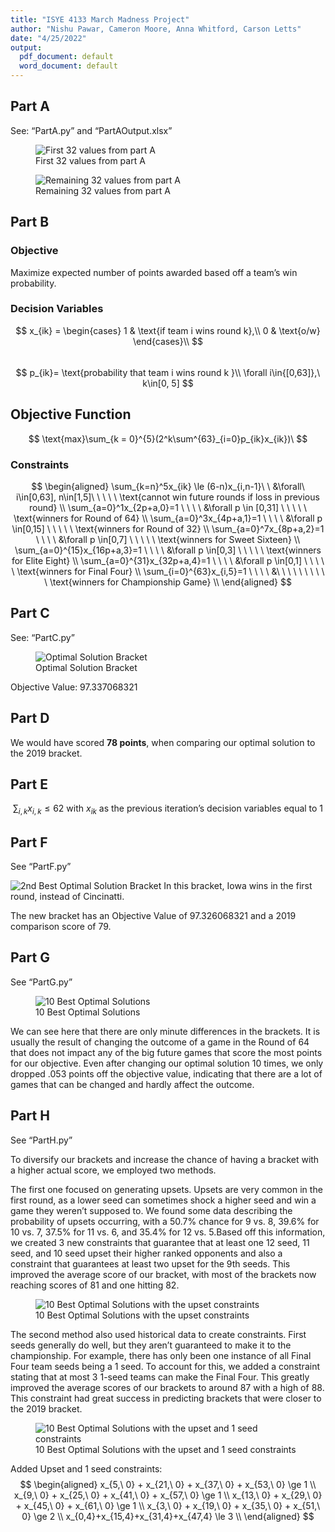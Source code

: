 ```yaml
---
title: "ISYE 4133 March Madness Project"
author: "Nishu Pawar, Cameron Moore, Anna Whitford, Carson Letts"
date: "4/25/2022"
output:
  pdf_document: default
  word_document: default
---
```


## Part A

See: "PartA.py" and "PartAOutput.xlsx"

![First 32 values from part A](Resultsxlsx.png)





![Remaining 32 values from part A](Resultsxlsx2.png)


\newpage




## Part B

### Objective
Maximize expected number of points awarded based off a team's win probability.

### Decision Variables
$$
x_{ik} = \begin{cases}
1 & \text{if team i wins round k},\\ 
0 & \text{o/w} \end{cases}\\
$$  
$$
p_{ik}= \text{probability that team i wins round k }\\
\forall i\in{[0,63]},\ k\in[0, 5]
$$

## Objective Function
$$
\text{max}\sum_{k = 0}^{5}(2^k\sum^{63}_{i=0}p_{ik}x_{ik})\ 
$$  

### Constraints
$$
\begin{aligned}
\sum_{k=n}^5x_{ik} \le (6-n)x_{i,n-1}\ \ &\forall\ i\in[0,63], n\in[1,5]\ \ \ \ \ \text{cannot win future rounds if loss in previous round} \\
\sum_{a=0}^1x_{2p+a,0}=1 \ \ \ \ &\forall p \in [0,31] \ \ \ \ \  \text{winners for Round of 64} \\
\sum_{a=0}^3x_{4p+a,1}=1 \ \ \ \ &\forall p \in[0,15] \ \ \ \ \ \text{winners for Round of 32} \\
\sum_{a=0}^7x_{8p+a,2}=1 \ \ \ \ &\forall p \in[0,7] \ \ \ \ \ \text{winners for Sweet Sixteen} \\
\sum_{a=0}^{15}x_{16p+a,3}=1 \ \ \ \ &\forall p \in[0,3] \ \ \ \ \ \text{winners for Elite Eight} \\
\sum_{a=0}^{31}x_{32p+a,4}=1 \ \ \ \ &\forall p \in[0,1] \ \ \ \ \ \text{winners for Final Four} \\
\sum_{i=0}^{63}x_{i,5}=1 \ \ \ \ &\ \ \ \ \ \ \ \ \  \ \text{winners for Championship Game} \\
\end{aligned}
$$


## Part C

See: "PartC.py"

![Optimal Solution Bracket](4133ProjectOutput.jpeg)

Objective Value: 97.337068321

\newpage

## Part D

We would have scored **78 points**, when comparing our optimal solution to the 2019 bracket.

## Part E

$$
\sum_{i,k}x_{i,k} \le 62 \text{   with }x_{ik}\text{ as the previous iteration's decision variables equal to 1} 
$$



## Part F

See "PartF.py"

![2nd Best Optimal Solution Bracket](4133ProjectOutput2.jpeg)
In this bracket, Iowa wins in the first round, instead of Cincinatti.

The new bracket has an Objective Value of 97.326068321 and a 2019 comparison score of 79.

\newpage

## Part G

See "PartG.py"

![10 Best Optimal Solutions](10bracketspart)

We can see here that there are only minute differences in the brackets. It is usually the result of changing the outcome of a game in the Round of 64 that does not impact any of the big future games that score the most points for our objective. Even after changing our optimal solution 10 times, we only dropped .053 points off the objective value, indicating that there are a lot of games that can be changed and hardly affect the outcome.

\newpage

## Part H

See "PartH.py"

To diversify our brackets and increase the chance of having a bracket with a higher actual score, we employed two methods. 

The first one focused on generating upsets. Upsets are very common in the first round, as a lower seed can sometimes shock a higher seed and win a game they weren't supposed to. We found some data describing the probability of upsets occurring, with a 50.7% chance for 9 vs. 8, 39.6% for 10 vs. 7, 37.5% for 11 vs. 6, and 35.4% for 12 vs. 5.Based off this information, we created 3 new constraints that guarantee that at least one 12 seed, 11 seed, and 10 seed upset their higher ranked opponents and also a constraint that guarantees at least two upset for the 9th seeds. This improved the average score of our bracket, with most of the brackets now reaching scores of 81 and one hitting 82.

![10 Best Optimal Solutions with the upset constraints](Ad-Hoc Constraint 1)

The second method also used historical data to create constraints. First seeds generally do well, but they aren't guaranteed to make it to the championship. For example, there has only been one instance of all Final Four team seeds being a 1 seed. To account for this, we added a constraint stating that at most 3 1-seed teams can make the Final Four. This greatly improved the average scores of our brackets to around 87 with a high of 88. This constraint had great success in predicting brackets that were closer to the 2019 bracket. 

![10 Best Optimal Solutions with the upset and 1 seed constraints](Ad-Hoc Constraint 2)

Added Upset and 1 seed constraints:
$$
\begin{aligned}
x_{5,\ 0} + x_{21,\ 0} + x_{37,\ 0} + x_{53,\ 0} \ge 1 \\
x_{9,\ 0} + x_{25,\ 0} + x_{41,\ 0} + x_{57,\ 0} \ge 1 \\ 
x_{13,\ 0} + x_{29,\ 0} + x_{45,\ 0} + x_{61,\ 0} \ge 1 \\ 
x_{3,\ 0} + x_{19,\ 0} + x_{35,\ 0} + x_{51,\ 0} \ge 2 \\
x_{0,4}+x_{15,4}+x_{31,4}+x_{47,4} \le 3 \\
\end{aligned}
$$  







